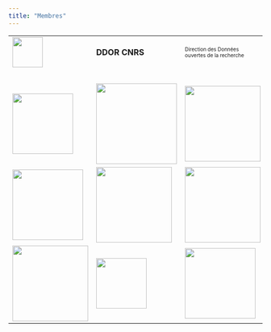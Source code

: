 ```yaml
---
title: "Membres"
---
```


<table>
<tr>
<td>
<a href="https://www.science-ouverte.cnrs.fr/ddor-cnrs-direction-des-donnees-ouvertes-de-la-recherche"> 
<img src="images/cnrs-logo.jpg" width=60>
</a>
</td>
<td>
**DDOR CNRS**
</td>
<td>
<font size=1>Direction des Données ouvertes de la recherche</font>
</td>
</tr>
<tr><td>&nbsp;</td><td></td><td></td></tr>
   <tr>
      <td>
         <a href="https://calcul.math.cnrs.fr"> <img src="images/logo_calcul.png" width=120></a>
      </td>
      <td>
         <a href="http://devlog.cnrs.fr">
         <img src="images/logo_devlog.png" width=160>
         </a>
      </td>
      <td>
         <a href="http://medici.in2p3.fr">
         <img src="images/logo_medici.png" width=150>
         </a>
      </td>
   </tr>
   <tr>
      <td>
         <a href="http://resinfo.org"> 
         <img src="images/logo_resinfo.png" width=140>
         </a>
      </td>
      <td>
         <a href="https://sist.cnrs.fr">
         <img src="/images/logo_sist.png" width=150>
         </a>
      </td>
      <td>
         <a href="https://ris.cnrs.fr">
         <img src="images/RIS_QUADRI_WEB.jpg" width=150>
         </a>
      </td>
   </tr>
   <tr>
      <td>
         <a href="http://renatis.cnrs.fr">
         <img src="/images/renatis-logo.png" width=150>
         </a>
      </td>
      <td>
         <a href="http://qualite-en-recherche.cnrs.fr">
         <img src="images/Logo_Reseau_QeR_petit.jpg" width=100>
         </a>
      </td>
      <td>
         <a href="http://rbdd.cnrs.fr">
         <img src="images/index_13.jpg" width=140>
         </a>
      </td>
   </tr>
</table>

